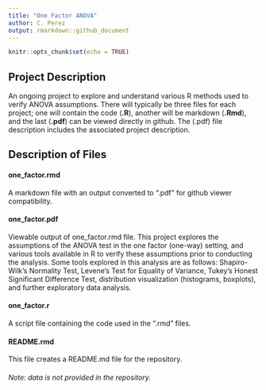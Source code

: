 ```yaml
---
title: "One Factor ANOVA"
author: C. Perez
output: rmarkdown::github_document
---
```


```r
knitr::opts_chunk$set(echo = TRUE)
```

## Project Description

An ongoing project to explore and understand various R methods used to verify ANOVA assumptions. There will typically be three files for each project; one will contain the code (**.R**), another will be markdown (**.Rmd**), and the last (**.pdf**) can be viewed directly in github. The (.pdf) file description includes the associated project description.
&nbsp;  


## Description of Files

#### one_factor.rmd  
A markdown file with an output converted to ".pdf" for github viewer compatibility.  

#### one_factor.pdf
Viewable output of one_factor.rmd file. This project explores the assumptions of the ANOVA test in the one factor (one-way) setting, and various tools available in R to verify these assumptions prior to conducting the analysis. Some tools explored in this analysis are as follows: Shapiro-Wilk's Normality Test, Levene's Test for Equality of Variance, Tukey's Honest Significant Difference Test, distribution visualization (histograms, boxplots), and further exploratory data analysis.

#### one_factor.r
A script file containing the code used in the ".rmd" files.

#### README.rmd
This file creates a README.md file for the repository.

###### Note: data is not provided in the repository.


